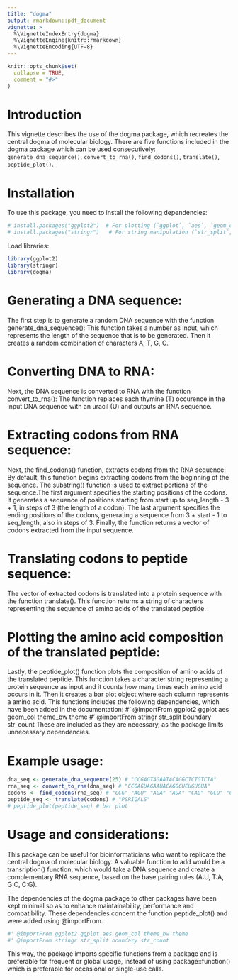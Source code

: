 ```yaml
---
title: "dogma"
output: rmarkdown::pdf_document
vignette: >
  %\VignetteIndexEntry{dogma}
  %\VignetteEngine{knitr::rmarkdown}
  %\VignetteEncoding{UTF-8}
---
```


```r
knitr::opts_chunk$set(
  collapse = TRUE,
  comment = "#>"
)
```

# Introduction

This vignette describes the use of the dogma package, which recreates the central dogma of molecular biology. There are five functions included in the dogma package which can be used consecutively: `generate_dna_sequence()`, `convert_to_rna()`, `find_codons()`, `translate()`, `peptide_plot()`.

# Installation

To use this package, you need to install the following dependencies:

```r
# install.packages("ggplot2")  # For plotting (`ggplot`, `aes`, `geom_col`, `theme_bw`, `theme`).
# install.packages("stringr")   # For string manipulation (`str_split`, `boundary`, `str_count`).
```

Load libraries:

```r
library(ggplot2)
library(stringr)
library(dogma)
```

# Generating a DNA sequence:

The first step is to generate a random DNA sequence with the function generate_dna_sequence(): This function takes a number as input, which represents the length of the sequence that is to be generated. Then it creates a random combination of characters A, T, G, C.

# Converting DNA to RNA:

Next, the DNA sequence is converted to RNA with the function convert_to_rna(): The function replaces each thymine (T) occurence in the input DNA sequence with an uracil (U) and outputs an RNA sequence.

# Extracting codons from RNA sequence:

Next, the find_codons() function, extracts codons from the RNA sequence: By default, this function begins extracting codons from the beginning of the sequence. The substring() function is used to extract portions of the sequence.The first argument specifies the starting positions of the codons. It generates a sequence of positions starting from start up to seq_length - 3 + 1, in steps of 3 (the length of a codon). The last argument specifies the ending positions of the codons, generating a sequence from 3 + start - 1 to seq_length, also in steps of 3. Finally, the function returns a vector of codons extracted from the input sequence.

# Translating codons to peptide sequence:

The vector of extracted codons is translated into a protein sequence with the function translate(). This function returns a string of characters representing the sequence of amino acids of the translated peptide.

# Plotting the amino acid composition of the translated peptide:

Lastly, the peptide_plot() function plots the composition of amino acids of the translated peptide. This function takes a character string representing a protein sequence as input and it counts how many times each amino acid occurs in it. Then it creates a bar plot object where each column represents a amino acid. This functions includes the following dependencies, which have been added in the documentation: \#' @importFrom ggplot2 ggplot aes geom_col theme_bw theme \#' @importFrom stringr str_split boundary str_count These are included as they are necessary, as the package limits unnecessary dependencies.

# Example usage:

```r
dna_seq <- generate_dna_sequence(25) # "CCGAGTAGAATACAGGCTCTGTCTA"
rna_seq <- convert_to_rna(dna_seq) # "CCGAGUAGAAUACAGGCUCUGUCUA"
codons <- find_codons(rna_seq) # "CCG" "AGU" "AGA" "AUA" "CAG" "GCU" "CUG" "UCU"
peptide_seq <- translate(codons) # "PSRIQALS"
# peptide_plot(peptide_seq) # bar plot
```

# Usage and considerations:

This package can be useful for bioinformaticians who want to replicate the central dogma of molecular biology. A valuable function to add would be a transription() function, which would take a DNA sequence and create a complementary RNA sequence, based on the base pairing rules (A:U, T:A, G:C, C:G).

The dependencies of the dogma package to other packages have been kept minimal so as to enhance maintainability, performance and compatibility. These dependencies concern the function peptide_plot() and were added using @importFrom.

```r
#' @importFrom ggplot2 ggplot aes geom_col theme_bw theme
#' @importFrom stringr str_split boundary str_count
```

This way, the package imports specific functions from a package and is preferable for frequent or global usage, instead of using package::function() which is preferable for occasional or single-use calls.
